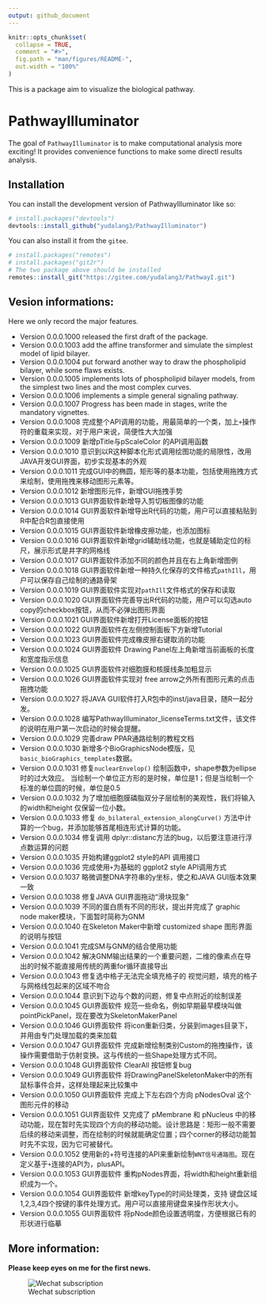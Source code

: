 ```yaml
---
output: github_document
---
```


<!-- README.md is generated from README.Rmd. Please edit that file -->

```r
knitr::opts_chunk$set(
  collapse = TRUE,
  comment = "#>",
  fig.path = "man/figures/README-",
  out.width = "100%"
)
```

This is a package aim to visualize the biological pathway.

# PathwayIlluminator

<!-- badges: start -->

<!-- badges: end -->

The goal of `PathwayIlluminator` is to make computational analysis more exciting! It provides convenience functions to make some directl results analysis.

## Installation

You can install the development version of PathwayIlluminator like so:

``` r
# install.packages("devtools")
devtools::install_github("yudalang3/PathwayIlluminator")
```

You can also install it from the `gitee`.

``` r
# install.packages("remotes")
# install.packages("git2r")
# The two package above should be installed
remotes::install_git("https://gitee.com/yudalang3/PathwayI.git")
```

## Vesion informations:

Here we only record the major features.

* Version 0.0.0.1000 released the first draft of the package. 
* Version 0.0.0.1003 add the affine transformer and simulate the simplest model of lipid bilayer.
* Version 0.0.0.1004 put forward another way to draw the phospholipid bilayer, while some flaws exists.
* Version 0.0.0.1005 implements lots of phospholipid bilayer models, from the simplest two lines and the most complex curves.
* Version 0.0.0.1006 implements a simple general signaling pathway.
* Version 0.0.0.1007 Progress has been made in stages, write the mandatory vignettes.
* Version 0.0.0.1008 完成整个API调用的功能，用最简单的一个类，加上`+`操作符的重载来实现，对于用户来说，简便性大大加强
* Version 0.0.0.1009 新增pTitle与pScaleColor 的API调用函数
* Version 0.0.0.1010 意识到以R这种脚本化形式调用绘图功能的局限性，改用JAVA开发GUI界面，初步实现基本的外观
* Version 0.0.0.1011 完成GUI中的椭圆，矩形等的基本功能，包括使用拖拽方式来绘制，使用拖拽来移动图形元素等。
* Version 0.0.0.1012 新增图形元件，新增GUI拖拽手势
* Version 0.0.0.1013 GUI界面软件新增导入剪切板图像的功能
* Version 0.0.0.1014 GUI界面软件新增导出R代码的功能，用户可以直接粘贴到R中配合R包直接使用
* Version 0.0.0.1015 GUI界面软件新增橡皮擦功能，也添加图标
* Version 0.0.0.1016 GUI界面软件新增grid辅助线功能，也就是辅助定位的标尺，展示形式是井字的网格线
* Version 0.0.0.1017 GUI界面软件添加不同的颜色并且在右上角新增图例
* Version 0.0.0.1018 GUI界面软件新增一种持久化保存的文件格式`pathIll`，用户可以保存自己绘制的通路骨架
* Version 0.0.0.1019 GUI界面软件实现对`pathIll`文件格式的保存和读取
* Version 0.0.0.1020 GUI界面软件完善导出R代码的功能，用户可以勾选auto copy的checkbox按钮，从而不必弹出图形界面
* Version 0.0.0.1021 GUI界面软件新增打开License面板的按钮
* Version 0.0.0.1022 GUI界面软件在左侧控制面板下方新增Tutorial
* Version 0.0.0.1023 GUI界面软件完成橡皮擦右键取消的功能
* Version 0.0.0.1024 GUI界面软件 Drawing Panel左上角新增当前画板的长度和宽度指示信息
* Version 0.0.0.1025 GUI界面软件对细胞膜和核膜线条加粗显示
* Version 0.0.0.1026 GUI界面软件实现对 free arrow之外所有图形元素的点击拖拽功能
* Version 0.0.0.1027 将JAVA GUI软件打入R包中的inst/java目录，随R一起分发。
* Version 0.0.0.1028 编写PathwayIlluminator_licenseTerms.txt文件，该文件的说明在用户第一次启动的时候会提醒。
* Version 0.0.0.1029 完善draw PPAR通路绘制的教程文档
* Version 0.0.0.1030 新增多个BioGraphicsNode模版，见`basic_bioGraphics_templates`数据。
* Version 0.0.0.1031 修复`nuclearEnvelop()` 绘制函数中，shape参数为ellipse时的过大效应。 当绘制一个单位正方形的是时候，单位是1；但是当绘制一个标准的单位圆的时候，单位是0.5
* Version 0.0.0.1032 为了增加细胞膜磷脂双分子层绘制的美观性，我们将输入的width和height 仅保留一位小数。
* Version 0.0.0.1033 修复 `do_bilateral_extension_alongCurve()` 方法中计算的一个bug，并添加能够首尾相连形式计算的功能。
* Version 0.0.0.1034 修复调用 dplyr::distanc方法的bug，以后要注意进行浮点数运算的问题
* Version 0.0.0.1035 开始构建ggplot2 style的API 调用接口
* Version 0.0.0.1036 完成使用`+`为基础的 ggplot2 style API调用方式
* Version 0.0.0.1037 略微调整DNA字符串的y坐标，使之和JAVA GUI版本效果一致
* Version 0.0.0.1038 修复JAVA GUI界面拖动“滑块现象”
* Version 0.0.0.1039 不同的蛋白质有不同的形状，提出并完成了 graphic node maker模块，下面暂时简称为GNM
* Version 0.0.0.1040 在Skeleton Maker中新增 customized shape 图形界面的说明与按钮
* Version 0.0.0.1041 完成SM与GNM的结合使用功能
* Version 0.0.0.1042 解决GNM输出结果的一个重要问题，二维的像素点在导出的时候不能直接用传统的两重for循环直接导出
* Version 0.0.0.1043 修复选中格子无法完全填充格子的 视觉问题，填充的格子与网格线包起来的区域不吻合
* Version 0.0.0.1044 意识到下边与个数的问题，修复中点附近的绘制误差
* Version 0.0.0.1045 GUI界面软件 规范一些命名，例如早期最早模块叫做 pointPickPanel，现在要改为SkeletonMakerPanel
* Version 0.0.0.1046 GUI界面软件 将icon重新归类，分装到images目录下，并用由专门处理加载的类来加载
* Version 0.0.0.1047 GUI界面软件 完成新增绘制类别Custom的拖拽操作，该操作需要借助于仿射变换。这与传统的一些Shape处理方式不同。
* Version 0.0.0.1048 GUI界面软件 ClearAll 按钮修复bug
* Version 0.0.0.1049 GUI界面软件 将DrawingPanelSkeletonMaker中的所有鼠标事件合并，这样处理起来比较集中
* Version 0.0.0.1050 GUI界面软件 完成上下左右四个方向 pNodesOval 这个图形元件的移动
* Version 0.0.0.1051 GUI界面软件 又完成了 pMembrane 和 pNucleus 中的移动功能，现在暂时先实现四个方向的移动功能。设计思路是：矩形一般不需要后续的移动来调整，而在绘制的时候就能确定位置；四个corner的移动功能暂时先不实现，因为它可被替代。
* Version 0.0.0.1052 使用新的+符号连接的API来重新绘制`WNT信号通路图`。现在定义基于`+`连接的API为，plusAPI。
* Version 0.0.0.1053 GUI界面软件 重构pNodes界面，将width和height重新组织成为一个。
* Version 0.0.0.1054 GUI界面软件 新增keyType的时间处理类，支持 键盘区域1,2,3,4四个按键的事件处理方式。用户可以直接用键盘来操作形状大小。
* Version 0.0.0.1055 GUI界面软件 将pNode颜色设置透明度，方便根据已有的形状进行临摹

## More information:

**Please keep eyes on me for the first news.**

![Wechat subscription](yudalang_subscription account.png)

